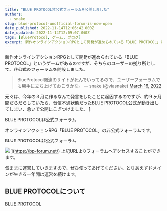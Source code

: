 ```yaml
---
title: "BLUE PROTOCOL非公式フォーラムを公開しました"
authors:
  - snake
slug: blue-protocol-unofficial-forum-is-now-open
date_published: 2022-11-14T12:06:42.000Z
date_updated: 2022-11-14T12:09:07.000Z
tags: [BlueProtocol, ゲーム, ブログ]
excerpt: 新作オンラインアクションRPGとして開発が進められている「BLUE PROTOCOL」というゲームがあるのですが、そちらのユーザーの拠り所として、非公式のフォーラムを開設しました。
---
```


新作オンラインアクションRPGとして開発が進められている「BLUE PROTOCOL」というゲームがあるのですが、そちらのユーザーの拠り所として、非公式のフォーラムを開設しました。

> BlueProtocol関連のサイトが死んでいってるので、ユーザーフォーラムでも勝手に立ち上げておこうかな。
> &mdash; snake (@viasnake) [March 16, 2022](https://twitter.com/viasnake/status/1504166327170187266?ref_src=twsrc%5Etfw)

元々は、今年の３月に作るなんて発言をしたことに起因するのですが、約９ヶ月間だらだらしていたら、音信不通状態だったBLUE PROTOCOL公式が動き出してしまい、急いで公開にこぎつけました。
[

BLUE PROTOCOL非公式フォーラム

オンラインアクションRPG「BLUE PROTOCOL」の非公式フォーラムです。

BLUE PROTOCOL非公式フォーラム

![](https://bp-forum.net/assets/site-image-9bngyirn.png)
](https://bp-forum.net/)
上記URLよりフォーラムへアクセスすることができます。

気ままに運営していきますので、ぜひ使ってあげてください。とりあえずドメインが生きる一年間は運営を続けます。

## BLUE PROTOCOLについて

[BLUE PROTOCOL](https://blue-protocol.com/)

